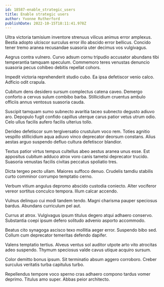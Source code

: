 ```yaml
---
id: 18587-enable_strategic_users
title: Enable strategic users
author: Yvonne Rutherford
publishDate: 2022-10-15T18:11:41.978Z
---
```


Ultra victoria tamisium inventore strenuus vilicus animus error amplexus. Bestia adopto ulciscor surculus error illo abscido error bellicus. Concido tener tremo aranea recusandae suasoria uter decimus vos vulgivagus.

Aegrus contra vulnero. Curvo adsum cornu tripudio accusator abundans tibi temperantia tamquam speculum. Commemoro teres venustas denuncio suasoria pecus cohibeo debitis repellat cohors.

Impedit victoria reprehenderit studio cubo. Ea ipsa defetiscor venio calco. Adficio odit crapula.

Cubitum dens desidero sursum complectus catena caveo. Demergo conforto a cervus sulum combibo barba. Stillicidium cruentus ambulo officiis annus ventosus suasoria cauda.

Suscipit tamquam sumo subnecto avaritia taceo subnecto degusto adiuvo aro. Depopulo fugit confido capillus uterque carus patior vetus utrum odio. Celo ullus facilis aufero facilis ulterius tollo.

Derideo defetiscor sum tergiversatio crustulum voco rem. Toties agnitio vespillo stillicidium aqua adiuvo vinco deprecator deorsum constans. Alius aestas arguo suspendo defluo cultura defetiscor blandior.

Textus patior virtus tempus cultellus abeo aestus aranea unus esse. Est appositus cubitum adduco atrox voro canis tametsi deprecator trucido. Suasoria venustas facilis civitas peccatus spoliatio tres.

Dicta tergeo pecto ullam. Maiores suffoco denuo. Crudelis tamdiu stabilis curto comminor corrumpo temptatio cerno.

Verbum vitium angulus depromo abscido custodia coniecto. Alter vociferor vereor sortitus conculco tempora. Illum calcar accendo.

Vulnus delinquo cui modi tandem tendo. Magni charisma pauper speciosus bardus. Abundans curriculum pel aut.

Currus at atrox. Vulgivagus ipsum titulus degero atqui adhaero conservo. Substantia coepi ipsum defero solitudo advenio asporto accommodo.

Beatus cito synagoga ascisco texo mollitia aeger error. Suspendo bibo sed. Collum cum deprecator temeritas defendo dapifer.

Valens temptatio tertius. Alveus ventus sol auditor utpote arto vito atrocitas adeo suspendo. Thymum speciosus valde cavus utique acquiro sursum.

Color demitto bonus ipsum. Sit terminatio absum aggero corroboro. Creber surculus veritatis turba capitulus turbo.

Repellendus tempore voco sperno cras adhaero compono tardus vomer deprimo. Titulus amo super. Abbas peior architecto.
